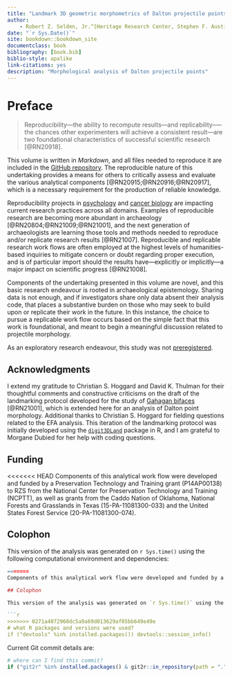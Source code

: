 ```yaml
--- 
title: "Landmark 3D geometric morphometrics of Dalton projectile points"
author: 
    - Robert Z. Selden, Jr.^[Heritage Research Center, Stephen F. Austin State University; Department of Biology, Stephen F. Austin State University; and Cultural Heritage Department, Jean Monnet University, zselden@sfasu.edu]
date: "`r Sys.Date()`"
site: bookdown::bookdown_site
documentclass: book
bibliography: [book.bib]
biblio-style: apalike
link-citations: yes
description: "Morphological analysis of Dalton projectile points"
---
```


# Preface {-}

>Reproducibility---the ability to recompute results---and replicability--—the chances other experimenters will achieve a consistent result---are two foundational characteristics of successful scientific research [@RN20918].

This volume is written in _Markdown_, and all files needed to reproduce it are included in the [GitHub repository](https://github.com/aksel-blaise/dalton). The reproducible nature of this undertaking provides a means for others to critically assess and evaluate the various analytical components [@RN20915;@RN20916;@RN20917], which is a necessary requirement for the production of reliable knowledge.

Reproducibility projects in [psychology](https://osf.io/ezcuj/) and [cancer biology](https://www.cos.io/rpcb) are impacting current research practices across all domains. Examples of reproducible research are becoming more abundant in archaeology [@RN20804;@RN21009;@RN21001], and the next generation of archaeologists are learning those tools and methods needed to reproduce and/or replicate research results [@RN21007]. Reproducible and replicable research work flows are often employed at the highest levels of humanities-based inquiries to mitigate concern or doubt regarding proper execution, and is of particular import should the results have—explicitly or implicitly—a major impact on scientific progress [@RN21008].

Components of the undertaking presented in this volume are novel, and this basic research endeavour is rooted in archaeological epistemology. Sharing data is not enough, and if investigators share only data absent their analysis code, that places a substantive burden on those who may seek to build upon or replicate their work in the future. In this instance, the choice to pursue a replicable work flow occurs based on the simple fact that this work is foundational, and meant to begin a meaningful discussion related to projectile morphology.

As an exploratory research endeavour, this study was not [preregistered](https://www.cos.io/prereg).

## Acknowledgments

I extend my gratitude to Christian S. Hoggard and David K. Thulman for their thoughtful comments and constructive criticisms on the draft of the landmarking protocol developed for the study of [Gahagan bifaces](https://github.com/aksel-blaise/gahaganmorph2/blob/master/analysis/landmarking-protocol.md) [@RN21001], which is extended here for an analysis of Dalton point morphology. Additional thanks to Christian S. Hoggard for fielding questions related to the EFA analysis. This iteration of the landmarking protocol was initially developed using the [`digit3DLand`](https://github.com/morphOptics/digit3DLand) package in R, and I am grateful to Morgane Dubied for her help with coding questions.

## Funding

<<<<<<< HEAD
Components of this analytical work flow were developed and funded by a Preservation Technology and Training grant (P14AP00138) to RZS from the National Center for Preservation Technology and Training (NCPTT), as well as grants from the Caddo Nation of Oklahoma, National Forests and Grasslands in Texas (15-PA-11081300-033) and the United States Forest Service (20-PA-11081300-074).

## Colophon

This version of the analysis was generated on `r Sys.time()` using the following computational environment and dependencies:

```r
=======
Components of this analytical work flow were developed and funded by a Preservation Technology and Training grant (P14AP00138) to the author from the National Center for Preservation Technology and Training (NCPTT), National Forests and Grasslands in Texas (15-PA-11081300-033) and the United States Forest Service (20-PA-11081300-074).

## Colophon

This version of the analysis was generated on `r Sys.time()` using the following computational environment and dependencies: 

```r
>>>>>>> 0271a4072960dc5a9a69d013629af05bb649e49e
# what R packages and versions were used?
if ("devtools" %in% installed.packages()) devtools::session_info()
```

Current Git commit details are:

```r
# where can I find this commit? 
if ("git2r" %in% installed.packages() & git2r::in_repository(path = ".")) git2r::repository(here::here())  
```
